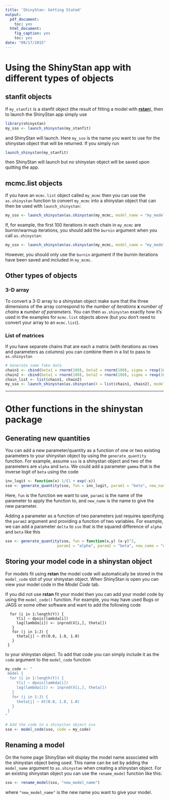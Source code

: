 ```yaml
---
title: 'ShinyStan: Getting Stated'
output:
  pdf_document:
    toc: yes
  html_document:
    fig_caption: yes
    toc: yes
date: "09/17/2015"
---
```

<!--
%\VignetteEngine{knitr::rmarkdown}
%\VignetteIndexEntry{ShinyStan: Getting Started}
-->

# Using the ShinyStan app with different types of objects

## stanfit objects

If `my_stanfit` is a stanfit object (the result of fitting a model with
[**rstan**](http://mc-stan.org)), then to launch the ShinyStan app simply use

```r
library(shinystan)
my_sso <- launch_shinystan(my_stanfit)
```

and ShinyStan will launch. Here `my_sso` is the name you want to use for the
shinystan object that will be returned. If you simply run

```r
launch_shinystan(my_stanfit)
```

then ShinyStan will launch but no shinystan object will be saved upon quitting
the app. 


## mcmc.list objects

If you have an `mcmc.list` object called `my_mcmc` then you can use the 
`as.shinystan` function to convert `my_mcmc` into a shinystan object that 
can then be used with `launch_shinystan`: 

```r
my_sso <- launch_shinystan(as.shinystan(my_mcmc, model_name = "my_model"))
```

If, for example, the first 100 iterations in each chain in `my_mcmc` are 
burnin/warmup iterations, you should add the `burnin` argument when you 
call `as.shinystan`:

```r
my_sso <- launch_shinystan(as.shinystan(my_mcmc, model_name = "my_model", burnin = 100))
```

However, you should only use the `burnin` argument if the burnin iterations have 
been saved and included in `my_mcmc`.   


## Other types of objects

### 3-D array

To convert a 3-D array to a shinystan object make sure that the three dimensions 
of the array correspond to the 
*number of iterations* **x** *number of chains*  **x** *number of parameters*. 
You can then `as.shinystan` exactly how it's used in the examples for `mcmc.list`
objects above (but you don't need to convert your array  to an `mcmc.list`).

### List of matrices

If you have separate chains that are each a matrix (with iterations as rows and
parameters as columns) you can combine them in a list to pass to `as.shinystan`

```r
# Generate some fake data
chain1 <- cbind(beta1 = rnorm(100), beta2 = rnorm(100), sigma = rexp(100))
chain2 <- cbind(beta1 = rnorm(100), beta2 = rnorm(100), sigma = rexp(100))
chain_list <- list(chain1, chain2)
my_sso <- launch_shinystan(as.shinystan(X = list(chain1, chain2), model_name = "my_model"))
```


******

# Other functions in the shinystan package

## Generating new quantities

You can add a new parameter/quantity as a function of one or two existing 
parameters to your shinystan object by using the `generate_quantity` function. 
For example, assume `sso` is a shinystan object and two of the parameters are
```alpha``` and ```beta```. We could add a parameter ```gamma``` that is the 
inverse logit of ```beta``` using the code

```r
inv_logit <- function(x) 1/(1 + exp(-x))
sso <- generate_quantity(sso, fun = inv_logit, param1 = "beta", new_name = "gamma")
```

Here, `fun` is the function we want to use, `param1` is the name of the parameter 
to apply the function to, and `new_name` is the name to give the new parameter. 

Adding a parameter as a function of two parameters just requires specifying the
`param2` argument and providing a function of two variables. For example, we can 
add a parameter `delta` to `sso` that is the squared difference of `alpha` and 
`beta` like this

```r
sso <- generate_quantity(sso, fun = function(x,y) (x-y)^2,
                       param1 = "alpha", param2 = "beta", new_name = "delta")
```


## Storing your model code in a shinystan object

For models fit using **rstan** the model code will 
automatically be stored in the `model_code` slot of your shinystan object. 
When ShinyStan is open you can view your model code in the *Model Code* tab. 

If you did not use **rstan** fit your model then you can add your model code 
by using the `model_code()` function. For example, you may have used Bugs 
or JAGS or some other software and want to add the following code

```
  for (i in 1:length(Y)) {
     Y[i] ~ dpois(lambda[i])
     log(lambda[i]) <- inprod(X[i,], theta[])
   }
   for (j in 1:J) {
     theta[j] ~ dt(0.0, 1.0, 1.0)
   }
 }
```

to your shinystan object. To add that code you can simply include it as the 
`code` argument to the `model_code` function 

```r
my_code <- "
 model {
  for (i in 1:length(Y)) {
     Y[i] ~ dpois(lambda[i])
     log(lambda[i]) <- inprod(X[i,], theta[])
   }
   for (j in 1:J) {
     theta[j] ~ dt(0.0, 1.0, 1.0)
   }
 }
"

# Add the code to a shinystan object sso
sso <- model_code(sso, code = my_code)
```

## Renaming a model

On the home page ShinyStan will display the model name associated with the 
shinystan object being used. This name can be set by adding the `model_name`
argument to `as.shinystan` when creating a shinystan object. For an existing
shinystan object you can use the `rename_model` function like this:

```r
sso <- rename_model(sso, "new_model_name")
```

where `"new_model_name"` is the new name you want to give your model.



